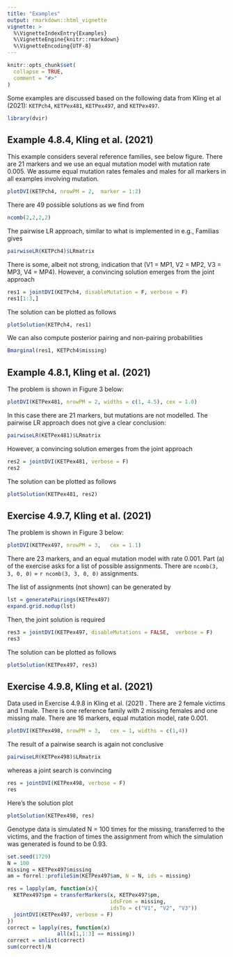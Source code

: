 ```yaml
---
title: "Examples"
output: rmarkdown::html_vignette
vignette: >
  %\VignetteIndexEntry{Examples}
  %\VignetteEngine{knitr::rmarkdown}
  %\VignetteEncoding{UTF-8}
---
```


```r
knitr::opts_chunk$set(
  collapse = TRUE,
  comment = "#>"
)
```

Some examples are discussed based on the following data from
Kling et al (2021): `KETPch4`, `KETPex481`, `KETPex497`, and `KETPex497`.

```r
library(dvir)
```

## Example 4.8.4, Kling et al. (2021)

This example considers several reference families, see below figure. There are 21 markers and we use an equal mutation model with mutation rate 0.005. We assume equal mutation rates females and males for all markers
in all examples involving mutation. 

```r
plotDVI(KETPch4, nrowPM = 2,  marker = 1:2)
```
There are 49 possible solutions as we find from

```r
ncomb(2,2,2,2)
```

The pairwise LR approach, similar to what is implemented in e.g., Familias gives
```r
pairwiseLR(KETPch4)$LRmatrix
```
There is some, albeit not strong, indication that (V1 = MP1, V2 = MP2, V3 = MP3, V4 = MP4). However,  a convincing solution emerges from the joint approach
```r
res1 = jointDVI(KETPch4, disableMutation = F, verbose = F)
res1[1:3,]
```
The solution can be plotted as follows
```r
plotSolution(KETPch4, res1)
```

We can also compute posterior pairing and non-pairing probabilities
```r
Bmarginal(res1, KETPch4$missing)
```


## Example 4.8.1, Kling et al. (2021)

The problem is shown in Figure 3 below:
```r
plotDVI(KETPex481, nrowPM = 2, widths = c(1, 4.5), cex = 1.0)
```
In this case there are 21 markers, but mutations are not modelled.
The pairwise LR approach does not give a clear conclusion:
```r
pairwiseLR(KETPex481)$LRmatrix
```
However,  a convincing solution emerges from the joint approach
```r
res2 = jointDVI(KETPex481, verbose = F)
res2
```
The solution can be plotted as follows
```r
plotSolution(KETPex481, res2)
```

## Exercise 4.9.7, Kling et al. (2021)

The problem is shown in Figure 3 below:
```r
plotDVI(KETPex497, nrowPM = 3,   cex = 1.1)
```
There are 23 markers, and an equal mutation model with rate 0.001.
Part (a) of the exercise asks for a list of possible assignments. 
There are `ncomb(3, 3, 0, 0)` = `r ncomb(3, 3, 0, 0)` assignments.

The list of assignments (not shown) can be generated by
```r
lst = generatePairings(KETPex497)
expand.grid.nodup(lst)
```
Then, the joint solution is required
```r
res3 = jointDVI(KETPex497, disableMutations = FALSE,  verbose = F)
res3
```

The solution can be plotted as follows
```r
plotSolution(KETPex497, res3)
```

## Exercise 4.9.8, Kling et al. (2021)

Data used in Exercise 4.9.8 in Kling et al. (2021) . There are 2 female victims and 1 male. There is one reference family with 2 missing females and one missing male. There are 16 markers, equal mutation model, rate 0.001.

```r
plotDVI(KETPex498, nrowPM = 3,   cex = 1, widths = c(1,4))
```

The result of a pairwise search is again not conclusive
```r
pairwiseLR(KETPex498)$LRmatrix
```
whereas a joint search is convincing
```r
res = jointDVI(KETPex498, verbose = F)
res
```
Here's the solution plot
```r
plotSolution(KETPex498, res)
```

Genotype data is simulated N = 100 times for the missing, transferred to the victims, and the fraction of times the assignment from which the simulation was generated
is found to be 0.93.
```r
set.seed(1729)
N = 100
missing = KETPex497$missing
am = forrel::profileSim(KETPex497$am, N = N, ids = missing)

res = lapply(am, function(x){
  KETPex497$pm = transferMarkers(x, KETPex497$pm, 
                                 idsFrom = missing, 
                                 idsTo = c("V1", "V2", "V3"))
  jointDVI(KETPex497, verbose = F)
})
correct = lapply(res, function(x)
                all(x[1,1:3] == missing))
correct = unlist(correct)
sum(correct)/N
```
